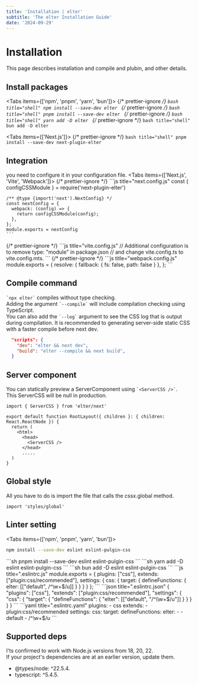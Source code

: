 ```yaml
---
title: 'Installation | elter'
subtitle: 'The elter Installation Guide'
date: '2024-09-29'
---
```


<TocBot />

# Installation
This page describes installation and compile and plubin, and other details.

## Install packages
<Tabs items={['npm', 'pnpm', 'yarn', 'bun']}>
  {/* prettier-ignore */}
  <Tab>
    ```bash title="shell"
    npm install --save-dev elter
    ```
  </Tab>
  {/* prettier-ignore */}
  <Tab>
    ```bash title="shell"
    pnpm install --save-dev elter
    ```
  </Tab>
  {/* prettier-ignore */}
  <Tab>
    ```bash title="shell"
    yarn add -D elter
    ```
  </Tab>
  {/* prettier-ignore */}
  <Tab>
    ```bash title="shell"
    bun add -D elter
    ```
  </Tab>
</Tabs>

<Tabs items={['Next.js']}>
  {/* prettier-ignore */}
  <Tab>
    ```bash title="shell"
    pnpm install --save-dev next-plugin-elter
    ```
  </Tab>
</Tabs>

## Integration
you need to configure it in your configuration file.
<Tabs items={['Next.js', 'Vite', 'Webpack']}>
  {/* prettier-ignore */}
  <Tab>
    ```js title="next.config.js"
    const { configCSSModule } = require('next-plugin-elter')

    /** @type {import('next').NextConfig} */
    const nextConfig = {
      webpack: (config) => {
        return configCSSModule(config);
      },
    };
    module.exports = nextConfig
    ```
  </Tab>
  {/* prettier-ignore */}
  <Tab>
    ```js title="vite.config.js"
      // Additional configuration is to remove type: "module" in package.json
      // and change vite.config.ts to vite.config.mts.
    ```
  </Tab>
  {/* prettier-ignore */}
  <Tab>
    ```js title="webpack.config.js"
    module.exports = {
      resolve: {
        fallback: {
          fs: false,
          path: false
        }
      },
    };
    ```
  </Tab>
</Tabs>

## Compile command
<code>\`npx elter\`</code> compiles without type checking.  
Adding the argument <code>\`--compile\`</code> will include compilation checking using TypeScript.  
You can also add the <code>\`--log\`</code> argument to see the CSS log that is output during compilation.
It is recommended to generating server-side static CSS with a faster compile before next dev.

  ```json title="package.json"
    "scripts": {
      "dev": "elter && next dev",
      "build": "elter --compile && next build",
    }
  ```
## Server component
You can statically preview a ServerComponent using <code>\`\<ServerCSS \/\>\`</code>.  
This ServerCSS will be null in production.
```tsx title="layout.tsx"
import { ServerCSS } from 'elter/next'

export default function RootLayout({ children }: { children: React.ReactNode }) {
  return (
    <html>
      <head>
        <ServerCSS />
      </head>
      .....
  )
}    
```

## Global style
All you have to do is import the file that calls the cssx.global method.
```tsx title="layout.tsx"
import 'styles/global'
```

## Linter setting
<Tabs items={['npm', 'pnpm', 'yarn', 'bun']}>
<Tab>
```sh
npm install --save-dev eslint eslint-pulgin-css
```
</Tab>
<Tab>
```sh
pnpm install --save-dev eslint eslint-pulgin-css
```
</Tab>
<Tab>
```sh
yarn add -D eslint eslint-pulgin-css
```
</Tab>
<Tab>
```sh
bun add -D eslint eslint-pulgin-css
```
</Tab>
</Tabs>
<Tabs items={['js', 'json', 'yaml']}>
<Tab>
```js title=".eslintrc.js"
module.exports = {
  plugins: ["css"],
  extends: ["plugin:css/recommended"],
  settings: {
    css: {
      target: {
        defineFunctions: {
          elter: [["default", /^\w+$/u]]
        }
      }
    }
  }
};
```
</Tab>
<Tab>
```json title=".eslintrc.json"
{
  "plugins": ["css"],
  "extends": ["plugin:css/recommended"],
  "settings": {
    "css": {
      "target": {
        "defineFunctions": {
          "elter": [["default", "/^\\w+$/u"]]
        }
      }
    }
  }
}
```
</Tab>
<Tab>
```yaml title=".eslintrc.yaml"
plugins:
  - css
extends:
  - plugin:css/recommended
settings:
  css:
    target:
      defineFunctions:
        elter:
          - - default
            - /^\w+$/u
```
</Tab>
</Tabs>

## Supported deps

I'ts confirmed to work with Node.js versions from 18, 20, 22.  
If your project's dependencies are at an earlier version, update them.
- @types/node: ^22.5.4.
- typescript: ^5.4.5.

